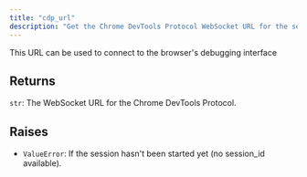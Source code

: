 ```yaml
---
title: "cdp_url"
description: "Get the Chrome DevTools Protocol WebSocket URL for the session"
---
```


This URL can be used to connect to the browser's debugging interface


## Returns

`str`: The WebSocket URL for the Chrome DevTools Protocol.

## Raises

- `ValueError`: If the session hasn't been started yet (no session_id available).
